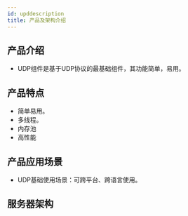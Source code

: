```yaml
---
id: upddescription
title: 产品及架构介绍
---
```


## 产品介绍
- UDP组件是基于UDP协议的最基础组件，其功能简单，易用。
## 产品特点

- 简单易用。
- 多线程。
- 内存池
- 高性能
## 产品应用场景

- UDP基础使用场景：可跨平台、跨语言使用。

## 服务器架构
